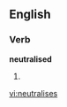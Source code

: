 ==English==

===Verb===
'''neutralised'''

# {{third-person singular of|[[neutralise]]}}

[[vi:neutralises]]